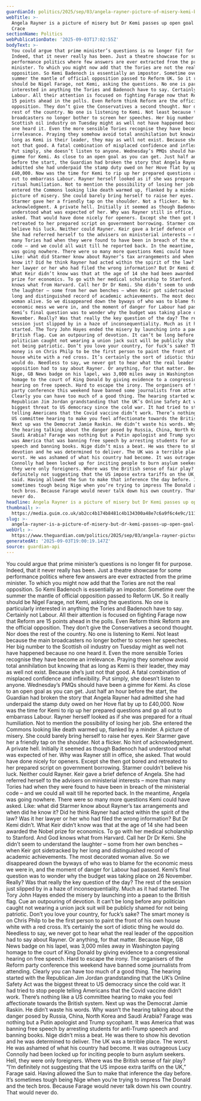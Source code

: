 ```yaml
---
guardianId: politics/2025/sep/03/angela-rayner-picture-of-misery-kemi-badenoch-pmqs
webTitle: >-
  Angela Rayner is a picture of misery but Dr Kemi passes up open goal | John
  Crace
sectionName: Politics
webPublicationDate: '2025-09-03T17:02:55Z'
bodyText: >-
  You could argue that prime minister’s questions is no longer fit for purpose.
  Indeed, that it never really has been. Just a theatre showcase for some
  performance politics where few answers are ever extracted from the prime
  minister. To which you might now add that the Tories are not the real
  opposition. So Kemi Badenoch is essentially an impostor. Sometime over the
  summer the mantle of official opposition passed to Reform UK. So it really
  should be Nigel Farage, not Kemi, asking the questions. No one is particularly
  interested in anything the Tories and Badenoch have to say. Certainly not
  Labour. All their attention is focused on fighting Farage now that Reform are
  15 points ahead in the polls. Even Reform think Reform are the official
  opposition. They don’t give the Conservatives a second thought. Nor does the
  rest of the country. No one is listening to Kemi. Not least because the main
  broadcasters no longer bother to screen her speeches. Her big number to the
  Scottish oil industry on Tuesday might as well not have happened because no
  one heard it. Even the more sensible Tories recognise they have become an
  irrelevance. Praying they somehow avoid total annihilation but knowing that as
  long as Kemi is their leader, they may as well not exist. Because she’s just
  not that good. A fatal combination of misplaced confidence and inflexibility.
  Put simply, she doesn’t listen to anyone. Wednesday’s PMQs should have been a
  gimme for Kemi. As close to an open goal as you can get. Just half an hour
  before the start, the Guardian had broken the story that Angela Rayner had
  admitted she had underpaid the stamp duty owed on her Hove flat by up to
  £40,000. Now was the time for Kemi to rip up her prepared questions and go all
  out to embarrass Labour. Rayner herself looked as if she was prepared for a
  ritual humiliation. Not to mention the possibility of losing her job. She
  entered the Commons looking like death warmed up, flanked by a minder. A
  picture of misery. She could barely bring herself to raise her eyes. Keir
  Starmer gave her a friendly tap on the shoulder. Not a flicker. No hint of
  acknowledgment. A private hell. Initially it seemed as though Badenoch had
  understood what was expected of her. Why was Rayner still in office, she
  asked. That would have done nicely for openers. Except she then got bored and
  retreated to her prepared script on government borrowing. Starmer couldn’t
  believe his luck. Neither could Rayner. Keir gave a brief defence of Angela.
  She had referred herself to the advisers on ministerial interests – more than
  many Tories had when they were found to have been in breach of the ministerial
  code – and we could all wait till he reported back. In the meantime, Angela
  was going nowhere. There were so many more questions Kemi could have asked.
  Like: what did Starmer know about Rayner’s tax arrangements and when did he
  know it? Did he think Rayner had acted within the spirit of the law? Was it
  her lawyer or her who had filed the wrong information? But Dr Kemi didn’t.
  What Keir didn’t know was that at the age of 14 she had been awarded the Nobel
  prize for economics. To go with her medical scholarship to Stanford. And God
  knows what from Harvard. Call her Dr Dr Kemi. She didn’t seem to understand
  the laughter – some from her own benches – when Keir got sidetracked by her
  long and distinguished record of academic achievements. The most decorated
  woman alive. So we disappeared down the byways of who was to blame for the
  economic mess we were in, and the moment of danger for Labour had passed.
  Kemi’s final question was to wonder why the budget was taking place on 26
  November. Really? Was that really the key question of the day? The rest of the
  session just slipped by in a haze of inconsequentiality. Much as it had
  started. The Tory John Hayes ended the misery by launching into a paean to the
  British flag. Cue an outpouring of devotion. It can’t be long before any
  politician caught not wearing a union jack suit will be publicly shamed for
  not being patriotic. Don’t you love your country, for fuck’s sake? The smart
  money is on Chris Philp to be the first person to paint the front of his own
  house white with a red cross. It’s certainly the sort of idiotic thing he
  would do. Needless to say, we never got to hear what the real leader of the
  opposition had to say about Rayner. Or anything, for that matter. Because
  Nige, GB News badge on his lapel, was 3,000 miles away in Washington paying
  homage to the court of King Donald by giving evidence to a congressional
  hearing on free speech. Hard to escape the irony. The organisers of the Reform
  party conference this weekend have banned some journalists from attending.
  Clearly you can have too much of a good thing. The hearing started with the
  Republican Jim Jordan grandstanding that the UK’s Online Safety Act was the
  biggest threat to US democracy since the cold war. It had tried to stop people
  telling Americans that the Covid vaccine didn’t work. There’s nothing like a
  US committee hearing to make you feel affectionate towards the British system.
  Next up was the Democrat Jamie Raskin. He didn’t waste his words. Why wasn’t
  the hearing talking about the danger posed by Russia, China, North Korea and
  Saudi Arabia? Farage was nothing but a Putin apologist and Trump sycophant. It
  was America that was banning free speech by arresting students for anti-Trump
  speech and banning books. Nige didn’t miss a beat. He was there to show his
  devotion and he was determined to deliver. The UK was a terrible place. The
  worst. He was ashamed of what his country had become. It was outrageous Lucy
  Connolly had been locked up for inciting people to burn asylum seekers. Hell,
  they were only foreigners. Where was the British sense of fair play? “I’m
  definitely not suggesting that the US impose extra tariffs on the UK,” Farage
  said. Having allowed the Sun to make that inference the day before. It’s
  sometimes tough being Nige when you’re trying to impress The Donald and the
  tech bros. Because Farage would never talk down his own country. That would
  never do.
headline: Angela Rayner is a picture of misery but Dr Kemi passes up open goal
thumbnail: >-
  https://media.guim.co.uk/ab2cc4b174b8481c4b134300a48e7c6a9f6c4e9c/111_34_1341_1073/500.jpg
slug: >-
  angela-rayner-is-a-picture-of-misery-but-dr-kemi-passes-up-open-goal-or-john-crace
webUrl: >-
  https://www.theguardian.com/politics/2025/sep/03/angela-rayner-picture-of-misery-kemi-badenoch-pmqs
generatedAt: '2025-09-03T19:00:19.147Z'
source: guardian-api
---
```

You could argue that prime minister’s questions is no longer fit for purpose. Indeed, that it never really has been. Just a theatre showcase for some performance politics where few answers are ever extracted from the prime minister. To which you might now add that the Tories are not the real opposition. So Kemi Badenoch is essentially an impostor. Sometime over the summer the mantle of official opposition passed to Reform UK. So it really should be Nigel Farage, not Kemi, asking the questions. No one is particularly interested in anything the Tories and Badenoch have to say. Certainly not Labour. All their attention is focused on fighting Farage now that Reform are 15 points ahead in the polls. Even Reform think Reform are the official opposition. They don’t give the Conservatives a second thought. Nor does the rest of the country. No one is listening to Kemi. Not least because the main broadcasters no longer bother to screen her speeches. Her big number to the Scottish oil industry on Tuesday might as well not have happened because no one heard it. Even the more sensible Tories recognise they have become an irrelevance. Praying they somehow avoid total annihilation but knowing that as long as Kemi is their leader, they may as well not exist. Because she’s just not that good. A fatal combination of misplaced confidence and inflexibility. Put simply, she doesn’t listen to anyone. Wednesday’s PMQs should have been a gimme for Kemi. As close to an open goal as you can get. Just half an hour before the start, the Guardian had broken the story that Angela Rayner had admitted she had underpaid the stamp duty owed on her Hove flat by up to £40,000. Now was the time for Kemi to rip up her prepared questions and go all out to embarrass Labour. Rayner herself looked as if she was prepared for a ritual humiliation. Not to mention the possibility of losing her job. She entered the Commons looking like death warmed up, flanked by a minder. A picture of misery. She could barely bring herself to raise her eyes. Keir Starmer gave her a friendly tap on the shoulder. Not a flicker. No hint of acknowledgment. A private hell. Initially it seemed as though Badenoch had understood what was expected of her. Why was Rayner still in office, she asked. That would have done nicely for openers. Except she then got bored and retreated to her prepared script on government borrowing. Starmer couldn’t believe his luck. Neither could Rayner. Keir gave a brief defence of Angela. She had referred herself to the advisers on ministerial interests – more than many Tories had when they were found to have been in breach of the ministerial code – and we could all wait till he reported back. In the meantime, Angela was going nowhere. There were so many more questions Kemi could have asked. Like: what did Starmer know about Rayner’s tax arrangements and when did he know it? Did he think Rayner had acted within the spirit of the law? Was it her lawyer or her who had filed the wrong information? But Dr Kemi didn’t. What Keir didn’t know was that at the age of 14 she had been awarded the Nobel prize for economics. To go with her medical scholarship to Stanford. And God knows what from Harvard. Call her Dr Dr Kemi. She didn’t seem to understand the laughter – some from her own benches – when Keir got sidetracked by her long and distinguished record of academic achievements. The most decorated woman alive. So we disappeared down the byways of who was to blame for the economic mess we were in, and the moment of danger for Labour had passed. Kemi’s final question was to wonder why the budget was taking place on 26 November. Really? Was that really the key question of the day? The rest of the session just slipped by in a haze of inconsequentiality. Much as it had started. The Tory John Hayes ended the misery by launching into a paean to the British flag. Cue an outpouring of devotion. It can’t be long before any politician caught not wearing a union jack suit will be publicly shamed for not being patriotic. Don’t you love your country, for fuck’s sake? The smart money is on Chris Philp to be the first person to paint the front of his own house white with a red cross. It’s certainly the sort of idiotic thing he would do. Needless to say, we never got to hear what the real leader of the opposition had to say about Rayner. Or anything, for that matter. Because Nige, GB News badge on his lapel, was 3,000 miles away in Washington paying homage to the court of King Donald by giving evidence to a congressional hearing on free speech. Hard to escape the irony. The organisers of the Reform party conference this weekend have banned some journalists from attending. Clearly you can have too much of a good thing. The hearing started with the Republican Jim Jordan grandstanding that the UK’s Online Safety Act was the biggest threat to US democracy since the cold war. It had tried to stop people telling Americans that the Covid vaccine didn’t work. There’s nothing like a US committee hearing to make you feel affectionate towards the British system. Next up was the Democrat Jamie Raskin. He didn’t waste his words. Why wasn’t the hearing talking about the danger posed by Russia, China, North Korea and Saudi Arabia? Farage was nothing but a Putin apologist and Trump sycophant. It was America that was banning free speech by arresting students for anti-Trump speech and banning books. Nige didn’t miss a beat. He was there to show his devotion and he was determined to deliver. The UK was a terrible place. The worst. He was ashamed of what his country had become. It was outrageous Lucy Connolly had been locked up for inciting people to burn asylum seekers. Hell, they were only foreigners. Where was the British sense of fair play? “I’m definitely not suggesting that the US impose extra tariffs on the UK,” Farage said. Having allowed the Sun to make that inference the day before. It’s sometimes tough being Nige when you’re trying to impress The Donald and the tech bros. Because Farage would never talk down his own country. That would never do.
